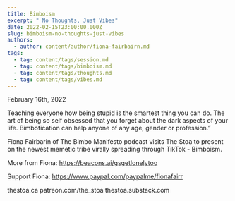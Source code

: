 ```yaml
---
title: Bimboism
excerpt: " No Thoughts, Just Vibes"
date: 2022-02-15T23:00:00.000Z
slug: bimboism-no-thoughts-just-vibes
authors:
  - author: content/author/fiona-fairbairn.md
tags:
  - tag: content/tags/session.md
  - tag: content/tags/bimboism.md
  - tag: content/tags/thoughts.md
  - tag: content/tags/vibes.md
---
```


February 16th, 2022

Teaching everyone how being stupid is the smartest thing you can do. The art of being so self obsessed that you forget about the dark aspects of your life. Bimbofication can help anyone of any age, gender or profession.”

Fiona Fairbarin of The Bimbo Manifesto podcast visits The Stoa to present on the newest memetic tribe virally spreading through TikTok - Bimboism.

More from Fiona: https://beacons.ai/gsgetlonelytoo

Support Fiona: https://www.paypal.com/paypalme/fionafairr

thestoa.ca
patreon.com/the_stoa
thestoa.substack.com
